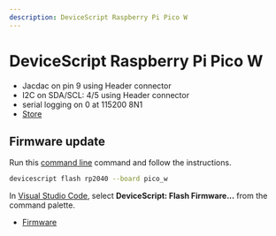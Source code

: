 ```yaml
---
description: DeviceScript Raspberry Pi Pico W
---
```

# DeviceScript Raspberry Pi Pico W




- Jacdac on pin 9 using Header connector
- I2C on SDA/SCL: 4/5 using Header connector
- serial logging on 0 at 115200 8N1
- [Store](https://www.raspberrypi.com/documentation/microcontrollers/raspberry-pi-pico.html)




## Firmware update

Run this [command line](/api/cli) command and follow the instructions.

```bash
devicescript flash rp2040 --board pico_w
```

In [Visual Studio Code](/getting-started/vscode),
select **DeviceScript: Flash Firmware...** from the command palette.


- [Firmware](https://github.com/microsoft/jacdac-pico/releases/latest/download/devicescript-rp2040w-pico_w.uf2)